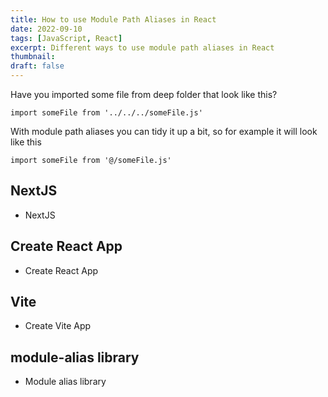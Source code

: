 ```yaml
---
title: How to use Module Path Aliases in React
date: 2022-09-10
tags: [JavaScript, React]
excerpt: Different ways to use module path aliases in React
thumbnail:
draft: false
---
```


Have you imported some file from deep folder that look like this?

```
import someFile from '../../../someFile.js'
```

With module path aliases you can tidy it up a bit, so for example it will look like this

```
import someFile from '@/someFile.js'
```

## NextJS

- NextJS

## Create React App

- Create React App

## Vite

- Create Vite App

## module-alias library

- Module alias library
